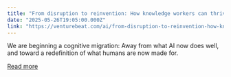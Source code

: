 ```yaml
---
title: "From disruption to reinvention: How knowledge workers can thrive after AI"
date: "2025-05-26T19:05:00.000Z"
link: "https://venturebeat.com/ai/from-disruption-to-reinvention-how-knowledge-workers-can-thrive-after-ai/"
---
```


We are beginning a cognitive migration: Away from what AI now does well, and toward a redefinition of what humans are now made for.

[Read more](https://venturebeat.com/ai/from-disruption-to-reinvention-how-knowledge-workers-can-thrive-after-ai/)
